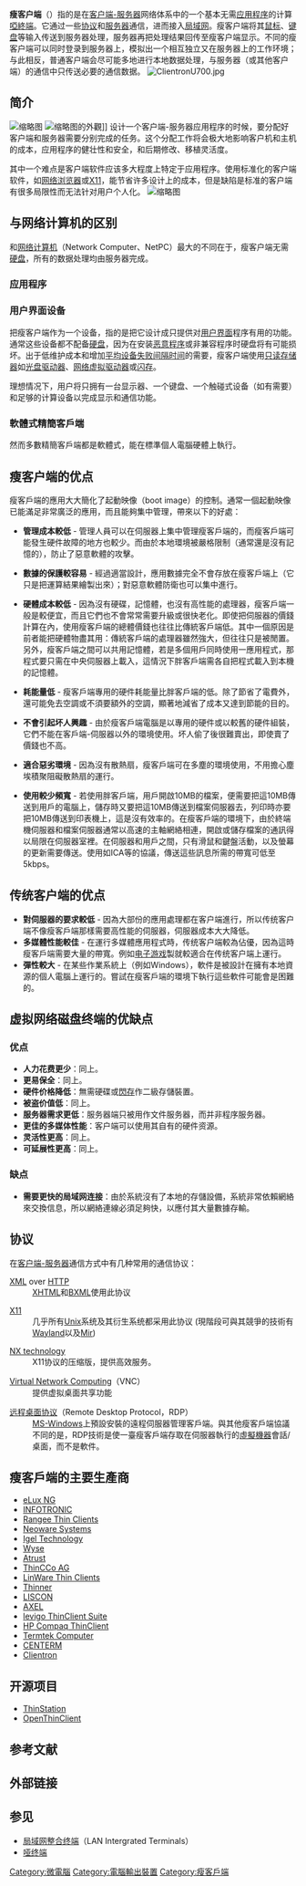 {{Multiple issues|
{{Unreferenced|time=2018-07-01T08:05:35+00:00}}
{{Notability Unreferenced|time=2022-03-19T13:53:03+00:00}}
{{Expand English}}

}}
{{noteTA
|T=zh-hans:瘦客户端; zh-tw:精簡型用戶端; zh-sg:精简客户端;
|1=zh-hans:瘦客户端; zh-tw:精簡型用戶端; zh-sg:精简客户端;
|G1=IT
}}
{{各地中文名
 | name = {{lang|en|thin client}}
 | 大陸 = 瘦客户端、瘦客户机
 | 臺灣 = 精簡型用戶端、精簡型電腦
 |新加坡= 精简客户端
}}
'''瘦客户端'''（{{lang-en|thin client}}）指的是在[[客户端-服务器|客户端-服务器]]网络体系中的一个基本无需[[应用程序|应用程序]]的计算[[啞終端|啞終端]]。它通过一些[[协议|协议]]和[[服务器|服务器]]通信，进而接入[[局域网|局域网]]。瘦客户端将其[[鼠标|鼠标]]、[[键盘|键盘]]等输入传送到服务器处理，服务器再把处理结果回传至瘦客户端显示。不同的瘦客户端可以同时登录到服务器上，模拟出一个相互独立又在服务器上的工作环境；与此相反，普通客户端会尽可能多地进行本地数据处理，与服务器（或其他客户端）的通信中只传送必要的通信数据。
[[File:ClientronU700.jpg|thumb]]

== 简介 ==
[[File:Aleutia_E3_Medium_Client_in_Hand.jpg|缩略图]]
[[File:Gigabyte_TA7.JPG|缩略图]]的外觀]]
设计一个客户端-服务器应用程序的时候，要分配好客户端和服务器需要分别完成的任务。这个分配工作将会极大地影响客户机和主机的成本，应用程序的健壮性和安全，和后期修改、移植灵活度。

其中一个难点是客户端软件应该多大程度上特定于应用程序。使用标准化的客户端软件，如[[网络浏览器|网络浏览器]]或[[X11|X11]]，能节省许多设计上的成本，但是缺陷是标准的客户端有很多局限性而无法针对用户个人化。
[[File:Arbyte_nettop.jpg|缩略图]]

== 与网络计算机的区别 ==
和[[网络计算机|网络计算机]]（Network Computer、NetPC）最大的不同在于，瘦客户端无需[[硬盘|硬盘]]，所有的数据处理均由服务器完成。

=== 应用程序 ===

=== 用户界面设备 ===
把瘦客户端作为一个设备，指的是把它设计成只提供对[[用户界面|用户界面]]程序有用的功能。通常这些设备都不配备[[硬盘|硬盘]]，因为在安装[[惡意軟體|恶意程序]]或非兼容程序时硬盘将有可能损坏。出于低维护成本和增加[[平均设备失败间隔时间|平均设备失败间隔时间]]的需要，瘦客户端使用[[只读存储器|只读存储器]]如[[CD-ROM|光盘驱动器]]、[[网络虚拟驱动器|网络虚拟驱动器]]或[[闪存|闪存]]。

理想情况下，用户将只拥有一台显示器、一个键盘、一个触碰式设备（如有需要）和足够的计算设备以完成显示和通信功能。

=== 軟體式精簡客戶端 ===
然而多數精簡客戶端都是軟體式，能在標準個人電腦硬體上執行。

== 瘦客户端的优点 ==
瘦客戶端的應用大大簡化了起動映像（boot image）的控制。通常一個起動映像已能滿足非常廣泛的應用，而且能夠集中管理，帶來以下的好處：

* '''管理成本較低''' - 管理人員可以在伺服器上集中管理瘦客戶端的，而瘦客戶端可能發生硬件故障的地方也較少。而由於本地環境被嚴格限制（通常還是沒有記憶的），防止了惡意軟體的攻擊。

* '''數據的保護較容易''' - 經過適當設計，應用數據完全不會存放在瘦客戶端上（它只是把運算結果繪製出來）；對惡意軟體防衛也可以集中進行。

* '''硬體成本較低''' - 因為沒有硬碟，記憶體，也沒有高性能的處理器，瘦客戶端一般是較便宜，而且它們也不會常常需要升級或很快老化。即使把伺服器的價錢計算在內，使用瘦客戶端的總體價錢也往往比傳統客戶端低。其中一個原因是前者能把硬體物盡其用：傳統客戶端的處理器雖然強大，但往往只是被閒置。另外，瘦客戶端之間可以共用記憶體，若是多個用戶同時使用一應用程式，那程式要只需在中央伺服器上載入，這情況下胖客戶端需各自把程式載入到本機的記憶體。
 
* '''耗能量低''' - 瘦客戶端專用的硬件耗能量比胖客戶端的低。除了節省了電費外，還可能免去空調或不須要額外的空調，顯著地減省了成本又達到節能的目的。

* '''不會引起坏人興趣''' - 由於瘦客戶端電腦是以專用的硬件或以較舊的硬件組裝，它們不能在客戶端-伺服器以外的環境使用。坏人偷了後很難賣出，即使賣了價錢也不高。

* '''適合惡劣環境''' - 因為沒有散熱扇，瘦客戶端可在多塵的環境使用，不用擔心塵埃積聚阻礙散熱扇的運行。

* '''使用較少頻寬''' - 若使用胖客戶端，用戶開啟10MB的檔案，便需要把這10MB傳送到用戶的電腦上，儲存時又要把這10MB傳送到檔案伺服器去，列印時亦要把10MB傳送到印表機上，這是沒有效率的。在瘦客戶端的環境下，由於終端機伺服器和檔案伺服器通常以高速的主軸網絡相連，開啟或儲存檔案的通訊得以局限在伺服器室裡。在伺服器和用戶之間，只有滑鼠和鍵盤活動，以及螢幕的更新需要傳送。使用如ICA等的協議，傳送這些訊息所需的帶寬可低至5kbps。

== 传统客户端的优点 ==
* '''對伺服器的要求較低''' - 因為大部份的應用處理都在客户端進行，所以传统客户端不像瘦客戶端那樣需要高性能的伺服器，伺服器成本大大降低。
* '''多媒體性能較佳''' - 在運行多媒體應用程式時，传统客户端較為佔優，因為這時瘦客戶端需要大量的帶寬。例如[[电子游戏|电子游戏]]製就較適合在传统客户端上運行。
* '''彈性較大''' - 在某些作業系統上（例如Windows），軟件是被設計在擁有本地資源的個人電腦上運行的。嘗試在瘦客戶端的環境下執行這些軟件可能會是困難的。

== 虚拟网络磁盘终端的优缺点 ==
=== 优点 ===
* '''人力花费更少'''：同上。
* '''更易保全'''：同上。
* '''硬件价格降低'''：無需硬碟或[[閃存|閃存]]作二級存儲裝置。
* '''被盗价值低'''：同上。
* '''服务器需求更低'''：服务器端只被用作文件服务器，而并非程序服务器。
* '''更佳的多媒体性能'''：客户端可以使用其自有的硬件资源。
* '''灵活性更高'''：同上。
* '''可延展性更高'''：同上。

=== 缺点 ===
* '''需要更快的局域网连接'''：由於系統沒有了本地的存儲設備，系統非常依賴網絡來交換信息，所以網絡連線必須足夠快，以應付其大量數據存輸。

== 协议 ==
在[[客户端-服务器|客户端-服务器]]通信方式中有几种常用的通信协议：

; [[XML|XML]] over [[HTTP|HTTP]]
: [[XHTML|XHTML]]和[[BXML|BXML]]使用此协议

; [[X11|X11]]
:几乎所有[[Unix|Unix]]系统及其衍生系统都采用此协议 (現階段可與其競爭的技術有[[Wayland|Wayland]]以及[[Mir_(显示服务器)|Mir]])

; [[NX_technology|NX technology]]
: X11协议的压缩版，提供高效服务。

; [[Virtual_Network_Computing|Virtual Network Computing]]（VNC）
:提供虚拟桌面共享功能

; [[远程桌面协议|远程桌面协议]]（Remote Desktop Protocol，RDP）
: [[Microsoft_Windows|MS-Windows]]上預設安裝的遠程伺服器管理客戶端。與其他瘦客戶端協議不同的是，RDP技術是使一臺瘦客戶端存取在伺服器執行的[[虛擬機器|虛擬機器]]會話/桌面，而不是軟件。

== 瘦客戶端的主要生產商 ==
* [http://www.myelux.com/ eLux NG] {{Wayback|url=http://www.myelux.com/ |date=20180211192459 }}
* [https://web.archive.org/web/20060904185959/http://www.infotronic.com/ INFOTRONIC]
* [http://www.Rangee.com/ Rangee Thin Clients] {{Wayback|url=http://www.rangee.com/ |date=20210118035056 }}
* [http://www.neoware.com/ Neoware Systems] {{Wayback|url=http://www.neoware.com/ |date=20071123083401 }}
* [http://www.Igel.de/ Igel Technology] {{Wayback|url=http://www.igel.de/ |date=20210411001940 }}
* [http://www.Wyse.de/ Wyse] {{Wayback|url=http://www.wyse.de/ |date=20130906163233 }}
* [http://www.atrustcorp.com/ Atrust] {{Wayback|url=http://www.atrustcorp.com/ |date=20201023000708 }}
* [https://web.archive.org/web/20060519223027/http://www.thincco.com/ ThinCCo AG]
* [http://www.linware.de/ LinWare Thin Clients] {{Wayback|url=http://www.linware.de/ |date=20170607204704 }}
* [http://www.thinner.de/ Thinner] {{Wayback|url=http://www.thinner.de/ |date=20180313225431 }}
* [http://www.liscon.com/ LISCON] {{Wayback|url=http://www.liscon.com/ |date=20200920013710 }}
* [http://www.axel.com/ AXEL] {{Wayback|url=http://www.axel.com/ |date=20210414133244 }}
* [http://www.levigo.de/thinclients/ levigo ThinClient Suite] {{Wayback|url=http://www.levigo.de/thinclients/ |date=20050907105825 }}
* [https://web.archive.org/web/20061029122933/http://h18000.www1.hp.com/products/thinclients/ HP Compaq ThinClient]
* [https://web.archive.org/web/20090817163655/http://www.termtek.com.tw/ Termtek Computer]
* [http://www.centerm.com.cn/ CENTERM] {{Wayback|url=http://www.centerm.com.cn/ |date=20200702050415 }}
* [https://www.clientron.com/ Clientron] {{Wayback|url=https://www.clientron.com/ |date=20151226113809 }}

== 开源项目 ==
* [http://thinstation.sourceforge.net ThinStation] {{Wayback|url=http://thinstation.sourceforge.net/ |date=20210323202446 }}
* [http://openthinclient.org OpenThinClient] {{Wayback|url=http://openthinclient.org/ |date=20090105191540 }}

== 参考文献 ==
{{Reflist}}

== 外部链接 ==
{{Commons category|Thin clients}}

== 参见 ==
* [[局域网整合终端|局域网整合终端]]（LAN Intergrated Terminals）
* [[哑终端|哑终端]]

[[Category:微電腦|Category:微電腦]]
[[Category:電腦輸出裝置|Category:電腦輸出裝置]]
[[Category:瘦客戶端|Category:瘦客戶端]]
